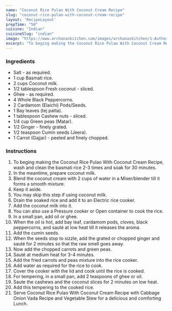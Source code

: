 ---
name: "Coconut Rice Pulao With Coconut Cream Recipe"
slug: "coconut-rice-pulao-with-coconut-cream-recipe"
layout: 'RecipeLayout'
prepTime: "50"
cuisine: "Indian"
cuisineSlug: "indian"
image: "https://www.archanaskitchen.com/images/archanaskitchen/1-Author/Antara_Navin/Coconut_Rice_Pulao_from_Coconut_Cream_Recipe.jpg"
excerpt: "To beging making the Coconut Rice Pulao With Coconut Cream Recipe, wash and clean the basmati rice 2-3 times and soak for 30 minutes"
---

### Ingredients

- Salt - as required.
- 1 cup Basmati rice.
- 2 cups Coconut milk.
- 1/2 tablespoon Fresh coconut - sliced.
- Ghee - as required.
- 4 Whole Black Peppercorns.
- 2 Cardamom (Elaichi) Pods/Seeds.
- 1 Bay leaves (tej patta).
- 1 tablespoon Cashew nuts - sliced.
- 1/4 cup Green peas (Matar).
- 1/2 Ginger - finely grated.
- 1/2 teaspoon Cumin seeds (Jeera).
- 1 Carrot (Gajjar) - peeled and finely chopped.

### Instructions

1. To beging making the Coconut Rice Pulao With Coconut Cream Recipe, wash and clean the basmati rice 2-3 times and soak for 30 minutes.
1. In the meantime, prepare coconut milk.
1. Blend the coconut cream with 2 cups of water in a Mixer/blender till it forms a smooth mixture.
1. Keep it aside.
1. You may skip this step if using coconut milk.
1. Drain the soaked rice and add it to an Electric rice cooker.
1. Add the coconut milk into it.
1. You can also use a Pressure cooker or Open container to cook the rice.
1. In a small pan, add oil or ghee.
1. When the oil is hot, add bay leaf, cardamom pods, cloves, black peppercorns, and sauté at low heat till it releases the aroma.
1. Add the cumin seeds.
1. When the seeds stop to sizzle, add the grated or chopped ginger and sauté for 2 minutes so that the raw smell goes away.
1. Now add the chopped carrots and green peas.
1. Sauté at medium heat for 3-4 minutes.
1. Add the fried carrots and peas mixture into the rice cooker.
1. Add water as required for the rice to cook.
1. Cover the cooker with the lid and cook until the rice is cooked.
1. For tempering, in a small pan, add 2 teaspoons of ghee or oil.
1. Saute the cashews and the coconut slices for 2 minutes on low heat.
1. Add this tempering to the cooked rice.
1. Serve Coconut Rice Pulao With Coconut Cream Recipe with Cabbage Onion Vada Recipe and Vegetable Stew for a delicious and comforting Lunch.
